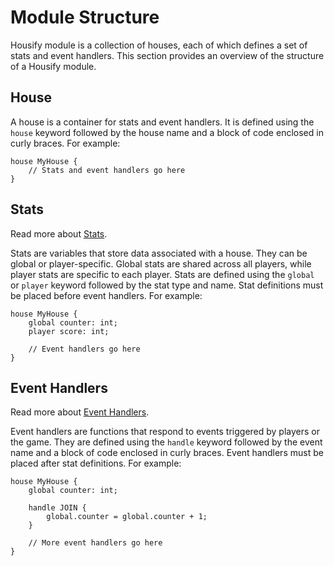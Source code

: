 # Module Structure

Housify module is a collection of houses, each of which defines a set of stats and event handlers. This section provides an overview of the structure of a Housify module.

## House

A house is a container for stats and event handlers. It is defined using the `house` keyword followed by the house name and a block of code enclosed in curly braces. For example:

```hsf
house MyHouse {
    // Stats and event handlers go here
}
```

## Stats

Read more about [Stats](/language/stats).

Stats are variables that store data associated with a house. They can be global or player-specific. Global stats are shared across all players, while player stats are specific to each player. Stats are defined using the `global` or `player` keyword followed by the stat type and name. Stat definitions must be placed before event handlers. For example:

```hsf
house MyHouse {
    global counter: int;
    player score: int;

    // Event handlers go here
}
```

## Event Handlers

Read more about [Event Handlers](/language/handlers).

Event handlers are functions that respond to events triggered by players or the game. They are defined using the `handle` keyword followed by the event name and a block of code enclosed in curly braces. Event handlers must be placed after stat definitions. For example:

```hsf
house MyHouse {
    global counter: int;

    handle JOIN {
        global.counter = global.counter + 1;
    }

    // More event handlers go here
}
```
